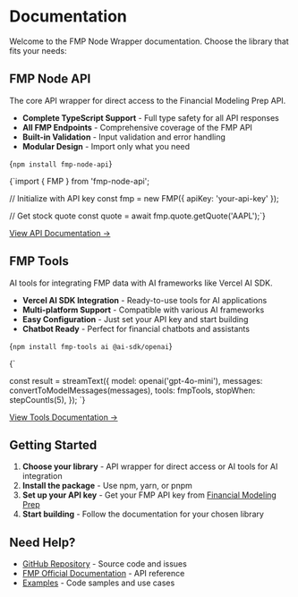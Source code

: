 # Documentation

Welcome to the FMP Node Wrapper documentation. Choose the library that fits your needs:

## FMP Node API

The core API wrapper for direct access to the Financial Modeling Prep API.

- **Complete TypeScript Support** - Full type safety for all API responses
- **All FMP Endpoints** - Comprehensive coverage of the FMP API
- **Built-in Validation** - Input validation and error handling
- **Modular Design** - Import only what you need

<CodeBlock language="bash">{`npm install fmp-node-api`}</CodeBlock>

<CodeBlock language="typescript">
{`import { FMP } from 'fmp-node-api';

// Initialize with API key
const fmp = new FMP({ apiKey: 'your-api-key' });

// Get stock quote
const quote = await fmp.quote.getQuote('AAPL');`}

</CodeBlock>

[View API Documentation →](/docs/api)

## FMP Tools

AI tools for integrating FMP data with AI frameworks like Vercel AI SDK.

- **Vercel AI SDK Integration** - Ready-to-use tools for AI applications
- **Multi-platform Support** - Compatible with various AI frameworks
- **Easy Configuration** - Just set your API key and start building
- **Chatbot Ready** - Perfect for financial chatbots and assistants

<CodeBlock language="bash">{`npm install fmp-tools ai @ai-sdk/openai`}</CodeBlock>

<CodeBlock language="typescript">
{`

const result = streamText({
model: openai('gpt-4o-mini'),
messages: convertToModelMessages(messages),
tools: fmpTools,
stopWhen: stepCountIs(5),
});
`}

</CodeBlock>

[View Tools Documentation →](/docs/tools)

## Getting Started

1. **Choose your library** - API wrapper for direct access or AI tools for AI integration
2. **Install the package** - Use npm, yarn, or pnpm
3. **Set up your API key** - Get your FMP API key from [Financial Modeling Prep](https://site.financialmodelingprep.com/developer/docs/stable)
4. **Start building** - Follow the documentation for your chosen library

## Need Help?

- [GitHub Repository](https://github.com/e-roy/fmp-node-wrapper) - Source code and issues
- [FMP Official Documentation](https://site.financialmodelingprep.com/developer/docs/stable) - API reference
- [Examples](/docs/api/examples) - Code samples and use cases
